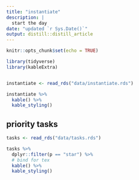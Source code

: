 ```yaml
---
title: "instantiate"
description: |
  start the day
date: "updated `r Sys.Date()`"
output: distill::distill_article
---
```


```r
knitr::opts_chunk$set(echo = TRUE)
```


```r
library(tidyverse)
library(kableExtra)


instantiate <- read_rds("data/instantiate.rds")


```

```r

instantiate %>% 
  kable() %>% 
  kable_styling()

```

## priority tasks

```r
tasks <- read_rds("data/tasks.rds")

tasks %>% 
  dplyr::filter(p == "star") %>% 
  # bind for tex
  kable() %>% 
  kable_styling()
  

```

